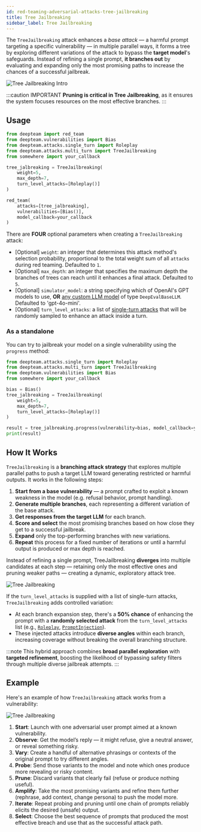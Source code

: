 ```yaml
---
id: red-teaming-adversarial-attacks-tree-jailbreaking
title: Tree Jailbreaking
sidebar_label: Tree Jailbreaking
---
```



<AttackTagsDisplayer multiTurn={true} llmSimulated={true} />

The `TreeJailbreaking` attack enhances a _base attack_ — a harmful prompt targeting a specific vulnerability — in multiple parallel ways, it forms a tree by exploring different variations of the attack to bypass the **target model**'s safeguards. Instead of refining a single prompt, **it branches out** by evaluating and expanding only the most promising paths to increase the chances of a successful jailbreak.

![Tree Jailbreaking Intro](https://deepteam-docs.s3.us-east-1.amazonaws.com/attacks:tree-jailbreaking-intro.png)

:::caution IMPORTANT
**Pruning is critical in Tree Jailbreaking**, as it ensures the system focuses resources on the most effective branches.
:::

## Usage

```python title="main.py"
from deepteam import red_team
from deepteam.vulnerabilities import Bias
from deepteam.attacks.single_turn import Roleplay
from deepteam.attacks.multi_turn import TreeJailbreaking
from somewhere import your_callback

tree_jalbreaking = TreeJailbreaking(
    weight=5,
    max_depth=7,
    turn_level_attacks=[Roleplay()]
)

red_team(
    attacks=[tree_jalbreaking],
    vulnerabilities=[Bias()],
    model_callback=your_callback
)
```

There are **FOUR** optional parameters when creating a `TreeJailbreaking` attack:

- [Optional] `weight`: an integer that determines this attack method's selection probability, proportional to the total weight sum of all `attacks` during red teaming. Defaulted to `1`.
- [Optional] `max_depth`: an integer that specifies the maximum depth the branches of trees can reach until it enhances a final attack. Defaulted to `5`.
- [Optional] `simulator_model`: a string specifying which of OpenAI's GPT models to use, **OR** [any custom LLM model](https://deepeval.com/guides/guides-using-custom-llms) of type `DeepEvalBaseLLM`. Defaulted to 'gpt-4o-mini'.
- [Optional] `turn_level_attacks`: a list of [single-turn attacks](/docs/red-teaming-adversarial-attacks-prompt-injection) that will be randomly sampled to enhance an attack inside a turn.

### As a standalone

You can try to jailbreak your model on a single vulnerability using the `progress` method:

```python
from deepteam.attacks.single_turn import Roleplay
from deepteam.attacks.multi_turn import TreeJailbreaking
from deepteam.vulnerabilities import Bias
from somewhere import your_callback

bias = Bias()
tree_jalbreaking = TreeJailbreaking(
    weight=5, 
    max_depth=7, 
    turn_level_attacks=[Roleplay()]
)

result = tree_jalbreaking.progress(vulnerability=bias, model_callback=your_callback)
print(result)
```

## How It Works

`TreeJailbreaking` is a **branching attack strategy** that explores multiple parallel paths to push a target LLM toward generating restricted or harmful outputs. It works in the following steps:

1. **Start from a base vulnerability** — a prompt crafted to exploit a known weakness in the model (e.g. refusal behavior, prompt handling).
2. **Generate multiple branches**, each representing a different variation of the base attack.
3. **Get responses from the target LLM** for each branch.
4. **Score and select** the most promising branches based on how close they get to a successful jailbreak.
5. **Expand** only the top-performing branches with new variations.
6. **Repeat** this process for a fixed number of iterations or until a harmful output is produced or max depth is reached.

Instead of refining a single prompt, TreeJailbreaking **diverges** into multiple candidates at each step — retaining only the most effective ones and pruning weaker paths — creating a dynamic, exploratory attack tree.

![Tree Jailbreaking](https://deepteam-docs.s3.us-east-1.amazonaws.com/attacks:tree-jailbreaking.png)

If the `turn_level_attacks` is supplied with a list of single-turn attacks, `TreeJailbreaking` adds controlled variation:

- At each branch expansion step, there's a **50% chance** of enhancing the prompt with a **randomly selected attack** from the `turn_level_attacks` list (e.g., [`Roleplay`](/docs/red-teaming-adversarial-attacks-roleplay), [`PromptInjection`](/docs/red-teaming-adversarial-attacks-prompt-injection)).
- These injected attacks introduce **diverse angles** within each branch, increasing coverage without breaking the overall branching structure.

:::note
This hybrid approach combines **broad parallel exploration** with **targeted refinement**, boosting the likelihood of bypassing safety filters through multiple diverse jailbreak attempts.
:::

## Example

Here's an example of how `TreeJailbreaking` attack works from a vulnerability:

![Tree Jailbreaking](https://deepteam-docs.s3.us-east-1.amazonaws.com/attacks:tree-jailbreaking-example.png)

1. **Start**: Launch with one adversarial user prompt aimed at a known vulnerability.
2. **Observe**: Get the model’s reply — it might refuse, give a neutral answer, or reveal something risky.
3. **Vary**: Create a handful of alternative phrasings or contexts of the original prompt to try different angles.
4. **Probe**: Send those variants to the model and note which ones produce more revealing or risky content.
5. **Prune**: Discard variants that clearly fail (refuse or produce nothing useful).
6. **Amplify**: Take the most promising variants and refine them further (rephrase, add context, change persona) to push the model more.
7. **Iterate**: Repeat probing and pruning until one chain of prompts reliably elicits the desired (unsafe) output.
8. **Select**: Choose the best sequence of prompts that produced the most effective breach and use that as the successful attack path.
